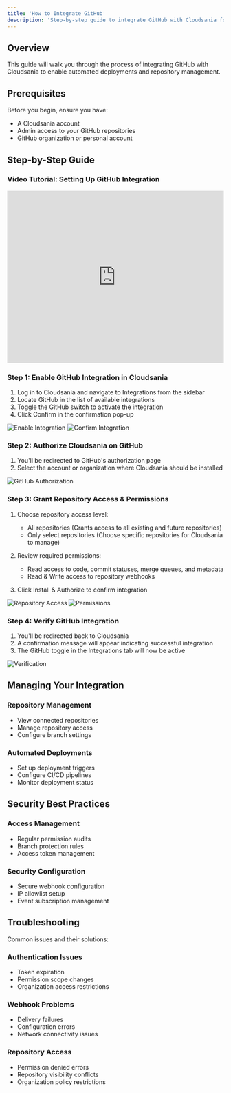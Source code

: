 ```yaml
---
title: 'How to Integrate GitHub'
description: 'Step-by-step guide to integrate GitHub with Cloudsania for automated deployments'
---
```


## Overview

This guide will walk you through the process of integrating GitHub with Cloudsania to enable automated deployments and repository management.


## Prerequisites

Before you begin, ensure you have:
- A Cloudsania account
- Admin access to your GitHub repositories
- GitHub organization or personal account

## Step-by-Step Guide

### Video Tutorial: Setting Up GitHub Integration

<iframe
  src="https://player.vimeo.com/video/1078588879?h=02a610ac03"
  width="100%"
  height="400"
  frameBorder="0"
  allow="autoplay; fullscreen; picture-in-picture"
  allowFullScreen
></iframe>

### Step 1: Enable GitHub Integration in Cloudsania

1. Log in to Cloudsania and navigate to Integrations from the sidebar
2. Locate GitHub in the list of available integrations
3. Toggle the GitHub switch to activate the integration
4. Click Confirm in the confirmation pop-up

![Enable Integration](https://api.monosnap.com/file/download?id=SqNxaeSMmAKgyg86tTKGaehC1209Np)
![Confirm Integration](https://api.monosnap.com/file/download?id=fZlW7FmPGpt99OSpT2ruzx7qTdlAGP)

### Step 2: Authorize Cloudsania on GitHub

1. You'll be redirected to GitHub's authorization page
2. Select the account or organization where Cloudsania should be installed

![GitHub Authorization](https://api.monosnap.com/file/download?id=VZXwc786I0i0wOO8TnWwwJmw5begnd)

### Step 3: Grant Repository Access & Permissions

1. Choose repository access level:
   - All repositories (Grants access to all existing and future repositories)
   - Only select repositories (Choose specific repositories for Cloudsania to manage)

2. Review required permissions:
   - Read access to code, commit statuses, merge queues, and metadata
   - Read & Write access to repository webhooks

3. Click Install & Authorize to confirm integration

![Repository Access](https://api.monosnap.com/file/download?id=x3fsYcJeIV19Klzk6mgTf6zYlj4aEt)
![Permissions](https://api.monosnap.com/file/download?id=1A4GVit9bpER0P6O9cpStZ8YwOTiq1)

### Step 4: Verify GitHub Integration

1. You'll be redirected back to Cloudsania
2. A confirmation message will appear indicating successful integration
3. The GitHub toggle in the Integrations tab will now be active

![Verification](https://api.monosnap.com/file/download?id=FFBYUEArwaWDLrzO0wKsYiTAz0nqob)

## Managing Your Integration

### Repository Management
- View connected repositories
- Manage repository access
- Configure branch settings

### Automated Deployments
- Set up deployment triggers
- Configure CI/CD pipelines
- Monitor deployment status

## Security Best Practices

### Access Management
- Regular permission audits
- Branch protection rules
- Access token management

### Security Configuration
- Secure webhook configuration
- IP allowlist setup
- Event subscription management

## Troubleshooting

Common issues and their solutions:

### Authentication Issues
- Token expiration
- Permission scope changes
- Organization access restrictions

### Webhook Problems
- Delivery failures
- Configuration errors
- Network connectivity issues

### Repository Access
- Permission denied errors
- Repository visibility conflicts
- Organization policy restrictions